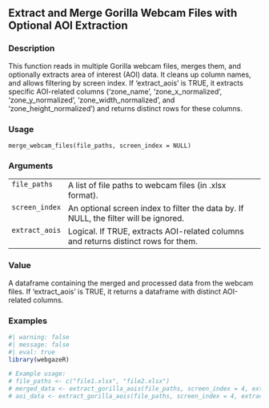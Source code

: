 ## Extract and Merge Gorilla Webcam Files with Optional AOI Extraction {.unnumbered}


### Description

This function reads in multiple Gorilla webcam files, merges them, and optionally extracts area of interest (AOI) data.
It cleans up column names, and allows filtering by screen index. If 'extract_aois' is TRUE, it extracts specific AOI-related
columns ('zone_name', 'zone_x_normalized', 'zone_y_normalized', 'zone_width_normalized', and 'zone_height_normalized') and
returns distinct rows for these columns.



### Usage

<pre><code class='language-R'>merge_webcam_files(file_paths, screen_index = NULL)
</code></pre>


### Arguments

<table>
<tr><td style = "white-space: nowrap; font-family: monospace; vertical-align: top"><code id="file_paths">file_paths</code></td>
<td>
A list of file paths to webcam files (in .xlsx format).
</td></tr>
<tr><td style = "white-space: nowrap; font-family: monospace; vertical-align: top"><code id="screen_index">screen_index</code></td>
<td>
An optional screen index to filter the data by. If NULL, the filter will be ignored.
</td></tr>
<tr><td style = "white-space: nowrap; font-family: monospace; vertical-align: top"><code id="extract_aois">extract_aois</code></td>
<td>
Logical. If TRUE, extracts AOI-related columns and returns distinct rows for them.
</td></tr>
</table>


### Value

A dataframe containing the merged and processed data from the webcam files. If 'extract_aois' is TRUE, it returns
a dataframe with distinct AOI-related columns.



### Examples
::: {.to-webr}
::: {.to-webr}
```r
#| warning: false
#| message: false
#| eval: true
library(webgazeR)

# Example usage:
# file_paths <- c("file1.xlsx", "file2.xlsx")
# merged_data <- extract_gorilla_aois(file_paths, screen_index = 4, extract_aois = FALSE)
# aoi_data <- extract_gorilla_aois(file_paths, screen_index = 4, extract_aois = TRUE)


```
:::
:::
